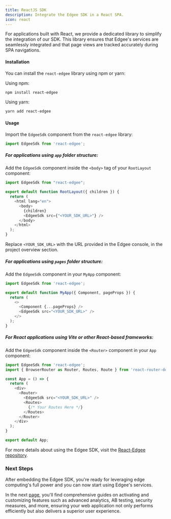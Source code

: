 ```yaml
---
title: ReactJS SDK
description: Integrate the Edgee SDK in a React SPA.
icon: react
---
```


For applications built with React, we provide a dedicated library to simplify the integration of our SDK. 
This library ensures that Edgee's services are seamlessly integrated and that page views are tracked accurately during SPA navigations.

#### Installation

You can install the `react-edgee` library using npm or yarn:

Using npm:

```bash
npm install react-edgee
```

Using yarn:

```bash
yarn add react-edgee
```

#### Usage

Import the `EdgeeSdk` component from the `react-edgee` library:

```js
import EdgeeSdk from 'react-edgee';
```

##### For applications using `app` folder structure:

Add the `EdgeeSdk` component inside the `<body>` tag of your `RootLayout` component:

```js
import EdgeeSdk from "react-edgee";

export default function RootLayout({ children }) {
  return (
    <html lang="en">
      <body>
        {children}
        <EdgeeSdk src={"<YOUR_SDK_URL>"} />
      </body>
    </html>
  );
}
```

Replace `<YOUR_SDK_URL>` with the URL provided in the Edgee console, in the project overview section.


##### For applications using `pages` folder structure:

Add the `EdgeeSdk` component in your `MyApp` component:

```js
import EdgeeSdk from 'react-edgee';

export default function MyApp({ Component, pageProps }) {
  return (
    <>
      <Component {...pageProps} />
      <EdgeeSdk src="<YOUR_SDK_URL>" />
    </>
  );
}
```

##### For React applications using Vite or other React-based frameworks:

Add the `EdgeeSdk` component inside the `<Router>` component in your `App` component:

```js
import EdgeeSdk from 'react-edgee';
import { BrowserRouter as Router, Routes, Route } from 'react-router-dom';

const App = () => {
  return (
    <div>
      <Router>
        <EdgeeSdk src="<YOUR_SDK_URL>" />
        <Routes>
          {/* Your Routes Here */}
        </Routes>
      </Router>
    </div>
  );
}

export default App;
```

For more details about using the Edgee SDK, visit the [React-Edgee repository](https://github.com/edgee-cloud/react-edgee).

### Next Steps

After embedding the Edgee SDK, you're ready for leveraging edge computing's full power and you can now start using Edgee's services.

In the next [page](/services/overview), you'll find comprehensive guides on activating and customizing features such as advanced analytics, 
AB testing, security measures, and more, ensuring your web application not only performs efficiently but also delivers a superior user experience.
